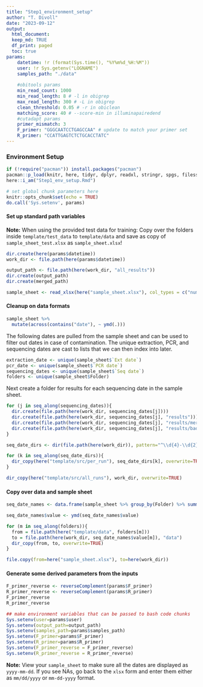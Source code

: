 ```yaml
---
title: "Step1_environment_setup"
author: "T. Divoll"
date: "2023-09-12"
output: 
  html_document:
  keep_md: TRUE
  df_print: paged
  toc: true
params:
    datetime: !r (format(Sys.time(), "%Y%m%d_%H:%M"))
    user: !r Sys.getenv("LOGNAME")
    samples_path: "./data"
  
    #obitools params
    min_read_count: 1000
    min_read_length: 8 # -l in obigrep
    max_read_length: 300 # -L in obigrep
    clean_threshold: 0.05 # -r in obiclean
    matching_score: 40 # --score-min in illuminapairedend
    #cutadapt params
    primer_mismatch: 3
    F_primer: "GGGCAATCCTGAGCCAA" # update to match your primer set
    R_primer: "CCATTGAGTCTCTGCACCTATC"
---
```


### Environment Setup
```r
if (!require("pacman")) install.packages("pacman")
pacman::p_load(knitr, here, tidyr, dplyr, readxl, stringr, spgs, filesstrings, lubridate, fs)
here::i_am("Step1_env_setup.Rmd")
```

```r
# set global chunk parameters here
knitr::opts_chunk$set(echo = TRUE)
do.call('Sys.setenv', params)
```

#### Set up standard path variables

**Note:** When using the provided test data for training:
Copy over the folders inside `template/test_data` to `template/data` and save as copy of `sample_sheet_test.xlsx` as `sample_sheet.xlsx`!

```r
dir.create(here(params$datetime))
work_dir <- file.path(here(params$datetime))

output_path <- file.path(here(work_dir, "all_results"))
dir.create(output_path)
dir.create(merged_path)

sample_sheet <- read_xlsx(here("sample_sheet.xlsx"), col_types = c("numeric", "text", "text", "text", "text", "text", "text", "text", "text", "date", "date", "date", "text"))
```

#### Cleanup on data formats
```r
sample_sheet %>%
  mutate(across(contains("date"), ~ ymd(.)))
```

The following dates are pulled from the sample sheet and can be used to filter out dates in case of contamination. The unique extraction, PCR, and sequencing dates are cast to lists that we can then index into later.
```r
extraction_date <- unique(sample_sheet$`Ext date`)
pcr_date <- unique(sample_sheet$`PCR date`)
sequencing_dates <- unique(sample_sheet$`Seq date`)
folders <- unique(sample_sheet$Folder)
```

Next create a folder for results for each sequencing date in the sample sheet.
```r
for (j in seq_along(sequencing_dates)){
  dir.create(file.path(here(work_dir, sequencing_dates[j])))
  dir.create(file.path(here(work_dir, sequencing_dates[j], "results")))
  dir.create(file.path(here(work_dir, sequencing_dates[j], "results/merged")))
  dir.create(file.path(here(work_dir, sequencing_dates[j], "results/bad_controls_path")))
}

seq_date_dirs <- dir(file.path(here(work_dir)), pattern="^\\d{4}-\\d{2}-\\d{2}", full.names=TRUE)

for (k in seq_along(seq_date_dirs)){
  dir_copy(here("template/src/per_run"), seq_date_dirs[k], overwrite=TRUE)
}

dir_copy(here("template/src/all_runs"), work_dir, overwrite=TRUE)
```

#### Copy over data and sample sheet
```r
seq_date_names <- data.frame(sample_sheet %>% group_by(Folder) %>% summarise(value = unique(`Seq date`)))

seq_date_names$value <- ymd(seq_date_names$value)

for (m in seq_along(folders)){
  from = file.path(here("template/data", folders[m]))
  to = file.path(here(work_dir, seq_date_names$value[m]), "data")
  dir_copy(from, to, overwrite=TRUE)
}

file.copy(from=here("sample_sheet.xlsx"), to=here(work_dir))
```

#### Generate some derived parameters from the inputs

```r
F_primer_reverse <- reverseComplement(params$F_primer)
R_primer_reverse <- reverseComplement(params$R_primer)
F_primer_reverse 
R_primer_reverse
```

```r
## make environment variables that can be passed to bash code chunks
Sys.setenv(user=params$user)
Sys.setenv(output_path=output_path)
Sys.setenv(samples_path=params$samples_path)
Sys.setenv(F_primer=params$F_primer)
Sys.setenv(R_primer=params$R_primer)
Sys.setenv(F_primer_reverse = F_primer_reverse)
Sys.setenv(R_primer_reverse = R_primer_reverse)
```

**Note:** View your `sample_sheet` to make sure all the dates are displayed as `yyyy-mm-dd`. If you see NAs, go back to the `xlsx` form and enter them either as `mm/dd/yyyy` or `mm-dd-yyyy` format.